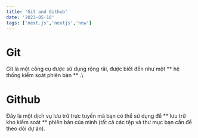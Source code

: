 ```yaml
---
title: 'Git and Github'
date: '2023-05-18'
tags: ['next.js','nextjs','new']
---
```


# Git 
Git là một công cụ được sử dụng rộng rãi, được biết đến như một ** hệ thống kiểm soát phiên bản ** .\

# Github
Đây là một dịch vụ lưu trữ trực tuyến mà bạn có thể sử dụng để ** lưu trữ kho kiểm soát ** phiên bản của mình (tất cả các tệp và thư mục bạn cần để theo dõi dự án).
